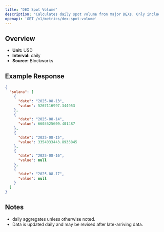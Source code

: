 ```yaml
---
title: "DEX Spot Volume"
description: "Calculates daily spot volume from major DEXs. Only includes volumes from fee-paying liquidity pools"
openapi: 'GET /v1/metrics/dex-spot-volume'
---
```


## Overview

- **Unit:** USD
- **Interval:** daily
- **Source:** Blockworks

## Example Response

```json
{
  "solana": [
    {
      "date": "2025-08-13",
      "value": 5267116997.344953
    },
    {
      "date": "2025-08-14",
      "value": 6603625609.401487
    },
    {
      "date": "2025-08-15",
      "value": 3354033443.8933845
    },
    {
      "date": "2025-08-16",
      "value": null
    },
    {
      "date": "2025-08-17",
      "value": null
    }
  ]
}
```

## Notes
- daily aggregates unless otherwise noted.
- Data is updated daily and may be revised after late-arriving data.
